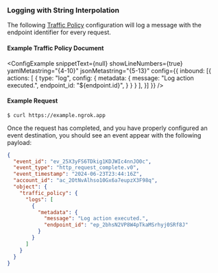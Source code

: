 
### Logging with String Interpolation

The following [Traffic Policy](/docs/http/traffic-policy/index.mdx) 
configuration will log a message with the endpoint identifier for every request.

#### Example Traffic Policy Document

<ConfigExample
  snippetText={null}
  showLineNumbers={true}
  yamlMetastring="{4-10}"
  jsonMetastring="{5-13}"
  config={{
    inbound: [{
      actions: [
        {
          type: "log",
          config: {
            metadata: {
              message: "Log action executed.",
              endpoint_id: "${endpoint.id}",
            }
          }
        }
      ],
    }]
  }}
/>

#### Example Request

```curl
$ curl https://example.ngrok.app
```

Once the request has completed, and you have properly configured an
event destination, you should see an event appear with the following payload:

```json
{
  "event_id": "ev_25X3yFS6TDkig1KDJWIc4nnJO0c",
  "event_type": "http_request_complete.v0",
  "event_timestamp": "2024-06-23T23:44:16Z",
  "account_id": "ac_2OtNvAlhso10Gx6a7eupzX3F98q",
  "object": {
    "traffic_policy": {
      "logs": [
        {
          "metadata": {
            "message": "Log action executed.",
            "endpoint_id": "ep_2bhsN2VP8W4pTkaMSrhyj0SRf8J"
          }
        }
      ]
    }
  }
}
```
